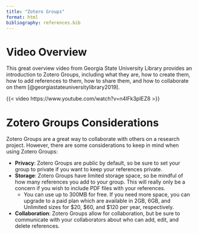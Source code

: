 ```yaml
---
title: "Zotero Groups"
format: html
bibliography: references.bib
---
```


# Video Overview

This great overview video from Georgia State University Library provides an introduction to Zotero Groups, including what they are, how to create them, how to add references to them, how to share them, and how to collaborate on them [@georgiastateuniversitylibrary2019].

{{< video https://www.youtube.com/watch?v=n4lFk3pIEZ8 >}}

# Zotero Groups Considerations

Zotero Groups are a great way to collaborate with others on a research project. However, there are some considerations to keep in mind when using Zotero Groups:

- **Privacy**: Zotero Groups are public by default, so be sure to set your group to private if you want to keep your references private.
- **Storage**: Zotero Groups have limited storage space, so be mindful of how many references you add to your group. This will really only be a concern if you wish to include PDF files with your references.
    - You can use up to 300MB for free. If you need more space, you can upgrade to a paid plan which are available in 2GB, 6GB, and Unlimited sizes for \$20, \$60, and \$120 per year, respectively.
- **Collaboration**: Zotero Groups allow for collaboration, but be sure to communicate with your collaborators about who can add, edit, and delete references.

